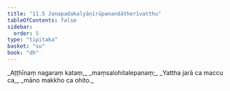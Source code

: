 ```yaml
---
title: "11.5 Janapadakalyāṇīrūpanandātherīvatthu"
tableOfContents: false
sidebar:
  order: 5
type: "tipitaka"
basket: "su"
book: "dh"
---
```



<DynamicBreadcrumb />

<Division number="150" book="dh">

<Paragraph number="161" type="verses" book="dh">
_Aṭṭhīnaṃ nagaraṃ kataṃ,_  
_maṃsalohitalepanaṃ;_  
_Yattha jarā ca maccu ca,_  
_māno makkho ca ohito._
</Paragraph>
</Division>